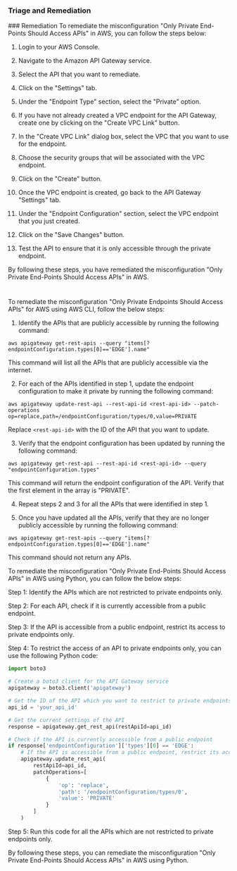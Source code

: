 
### Triage and Remediation
<Tabs>
<Tab title='Remediation'>
### Remediation

<AccordionGroup>
<Accordion title='Using Console' defaultOpen='true'>
To remediate the misconfiguration "Only Private End-Points Should Access APIs" in AWS, you can follow the steps below:

1. Login to your AWS Console.

2. Navigate to the Amazon API Gateway service.

3. Select the API that you want to remediate.

4. Click on the "Settings" tab.

5. Under the "Endpoint Type" section, select the "Private" option.

6. If you have not already created a VPC endpoint for the API Gateway, create one by clicking on the "Create VPC Link" button.

7. In the "Create VPC Link" dialog box, select the VPC that you want to use for the endpoint.

8. Choose the security groups that will be associated with the VPC endpoint.

9. Click on the "Create" button.

10. Once the VPC endpoint is created, go back to the API Gateway "Settings" tab.

11. Under the "Endpoint Configuration" section, select the VPC endpoint that you just created.

12. Click on the "Save Changes" button.

13. Test the API to ensure that it is only accessible through the private endpoint.

By following these steps, you have remediated the misconfiguration "Only Private End-Points Should Access APIs" in AWS.

#
</Accordion>

<Accordion title='Using CLI'>
To remediate the misconfiguration "Only Private Endpoints Should Access APIs" for AWS using AWS CLI, follow the below steps:

1. Identify the APIs that are publicly accessible by running the following command:

```
aws apigateway get-rest-apis --query "items[?endpointConfiguration.types[0]=='EDGE'].name"
```

This command will list all the APIs that are publicly accessible via the internet.

2. For each of the APIs identified in step 1, update the endpoint configuration to make it private by running the following command:

```
aws apigateway update-rest-api --rest-api-id <rest-api-id> --patch-operations op=replace,path=/endpointConfiguration/types/0,value=PRIVATE
```

Replace `<rest-api-id>` with the ID of the API that you want to update.

3. Verify that the endpoint configuration has been updated by running the following command:

```
aws apigateway get-rest-api --rest-api-id <rest-api-id> --query "endpointConfiguration.types"
```

This command will return the endpoint configuration of the API. Verify that the first element in the array is "PRIVATE".

4. Repeat steps 2 and 3 for all the APIs that were identified in step 1.

5. Once you have updated all the APIs, verify that they are no longer publicly accessible by running the following command:

```
aws apigateway get-rest-apis --query "items[?endpointConfiguration.types[0]=='EDGE'].name"
```

This command should not return any APIs.
</Accordion>

<Accordion title='Using Python'>
To remediate the misconfiguration "Only Private End-Points Should Access APIs" in AWS using Python, you can follow the below steps:

Step 1: Identify the APIs which are not restricted to private endpoints only.

Step 2: For each API, check if it is currently accessible from a public endpoint.

Step 3: If the API is accessible from a public endpoint, restrict its access to private endpoints only.

Step 4: To restrict the access of an API to private endpoints only, you can use the following Python code:

```python
import boto3

# Create a boto3 client for the API Gateway service
apigateway = boto3.client('apigateway')

# Get the ID of the API which you want to restrict to private endpoints only
api_id = 'your_api_id'

# Get the current settings of the API
response = apigateway.get_rest_api(restApiId=api_id)

# Check if the API is currently accessible from a public endpoint
if response['endpointConfiguration']['types'][0] == 'EDGE':
    # If the API is accessible from a public endpoint, restrict its access to private endpoints only
    apigateway.update_rest_api(
        restApiId=api_id,
        patchOperations=[
            {
                'op': 'replace',
                'path': '/endpointConfiguration/types/0',
                'value': 'PRIVATE'
            }
        ]
    )
```

Step 5: Run this code for all the APIs which are not restricted to private endpoints only.

By following these steps, you can remediate the misconfiguration "Only Private End-Points Should Access APIs" in AWS using Python.
</Accordion>

</AccordionGroup>
</Tab>
</Tabs>

